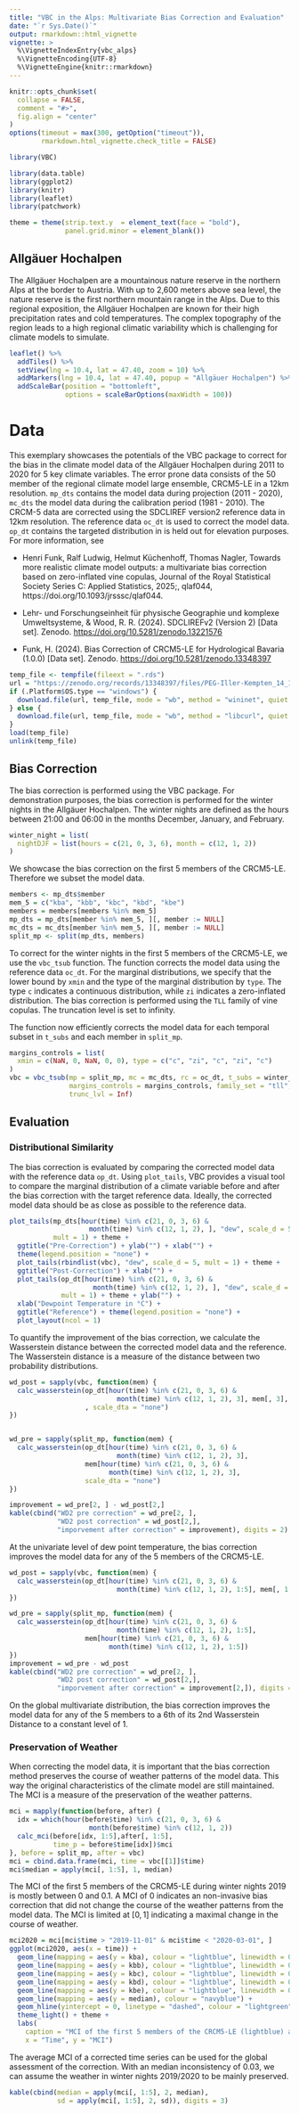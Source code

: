 ```yaml
---
title: "VBC in the Alps: Multivariate Bias Correction and Evaluation"
date: "`r Sys.Date()`"
output: rmarkdown::html_vignette
vignette: >
  %\VignetteIndexEntry{vbc_alps}
  %\VignetteEncoding{UTF-8}
  %\VignetteEngine{knitr::rmarkdown}
---
```


```r
knitr::opts_chunk$set(
  collapse = FALSE,
  comment = "#>",
  fig.align = "center"
)
options(timeout = max(300, getOption("timeout")),
        rmarkdown.html_vignette.check_title = FALSE)
```

```r
library(VBC)
```

```r
library(data.table)
library(ggplot2)
library(knitr)
library(leaflet)
library(patchwork)

theme = theme(strip.text.y  = element_text(face = "bold"),
              panel.grid.minor = element_blank())
```

## Allgäuer Hochalpen

The Allgäuer Hochalpen are a mountainous nature reserve in the northern Alps at the border to Austria. With up to 2,600 meters above sea level, the nature reserve is the first northern mountain range in the Alps. Due to this regional exposition, the Allgäuer Hochalpen are known for their high precipitation rates and cold temperatures. The complex topography of the region leads to a high regional climatic variability which is challenging for climate models to simulate.

```r
leaflet() %>%
  addTiles() %>%
  setView(lng = 10.4, lat = 47.40, zoom = 10) %>%
  addMarkers(lng = 10.4, lat = 47.40, popup = "Allgäuer Hochalpen") %>%
  addScaleBar(position = "bottomleft",
              options = scaleBarOptions(maxWidth = 100))
```

# Data

This exemplary showcases the potentials of the VBC package to correct for the bias in the climate model data of the Allgäuer Hochalpen during 2011 to 2020 for 5 key climate variables. The error prone data consists of the 50 member of the regional climate model large ensemble, CRCM5-LE in a 12km resolution. `mp_dts` contains the model data during projection (2011 - 2020), `mc_dts` the model data during the calibration period (1981 - 2010). The CRCM-5 data are corrected using the SDCLIREF version2 reference data in 12km resolution. The reference data `oc_dt` is used to correct the model data. `op_dt` contains the targeted distribution in is held out for elevation purposes. For more information, see

-   Henri Funk, Ralf Ludwig, Helmut Küchenhoff, Thomas Nagler, Towards more realistic climate model outputs: a multivariate bias correction based on zero-inflated vine copulas, Journal of the Royal Statistical Society Series C: Applied Statistics, 2025;, qlaf044, https://doi.org/10.1093/jrsssc/qlaf044.

-   Lehr- und Forschungseinheit für physische Geographie und komplexe Umweltsysteme, & Wood, R. R. (2024). SDCLIREFv2 (Version 2) [Data set]. Zenodo. <https://doi.org/10.5281/zenodo.13221576>

-   Funk, H. (2024). Bias Correction of CRCM5-LE for Hydrological Bavaria (1.0.0) [Data set]. Zenodo. <https://doi.org/10.5281/zenodo.13348397>

```r
temp_file <- tempfile(fileext = ".rds")
url = "https://zenodo.org/records/13348397/files/PEG-Iller-Kempten_14_12.rda?download=1"
if (.Platform$OS.type == "windows") {
  download.file(url, temp_file, mode = "wb", method = "wininet", quiet = TRUE)
} else {
  download.file(url, temp_file, mode = "wb", method = "libcurl", quiet = TRUE)
}
load(temp_file)
unlink(temp_file)
```

## Bias Correction

The bias correction is performed using the VBC package. For demonstration purposes, the bias correction is performed for the winter nights in the Allgäuer Hochalpen. The winter nights are defined as the hours between 21:00 and 06:00 in the months December, January, and February.

```r
winter_night = list(
  nightDJF = list(hours = c(21, 0, 3, 6), month = c(12, 1, 2))
)
```

We showcase the bias correction on the first 5 members of the CRCM5-LE. Therefore we subset the model data.

```r
members <- mp_dts$member
mem_5 = c("kba", "kbb", "kbc", "kbd", "kbe")
members = members[members %in% mem_5]
mp_dts = mp_dts[member %in% mem_5, ][, member := NULL]
mc_dts = mc_dts[member %in% mem_5, ][, member := NULL]
split_mp <- split(mp_dts, members)
```

To correct for the winter nights in the first 5 members of the CRCM5-LE, we use the `vbc_tsub` function. The function corrects the model data using the reference data `oc_dt`. For the marginal distributions, we specify that the lower bound by `xmin` and the type of the marginal distribution by `type`. The type `c` indicates a continuous distribution, while `zi` indicates a zero-inflated distribution. The bias correction is performed using the `TLL` family of vine copulas. The truncation level is set to infinity.

The function now efficiently corrects the model data for each temporal subset in `t_subs` and each member in `split_mp`.

```r
margins_controls = list(
  xmin = c(NaN, 0, NaN, 0, 0), type = c("c", "zi", "c", "zi", "c")
)
vbc = vbc_tsub(mp = split_mp, mc = mc_dts, rc = oc_dt, t_subs = winter_night,
               margins_controls = margins_controls, family_set = "tll",
               trunc_lvl = Inf)
```

## Evaluation

### Distributional Similarity

The bias correction is evaluated by comparing the corrected model data with the reference data `op_dt`. Using `plot_tails`, VBC provides a visual tool to compare the marginal distribution of a climate variable before and after the bias correction with the target reference data. Ideally, the corrected model data should be as close as possible to the reference data.

```r
plot_tails(mp_dts[hour(time) %in% c(21, 0, 3, 6) &
                    month(time) %in% c(12, 1, 2), ], "dew", scale_d = 5,
           mult = 1) + theme +
  ggtitle("Pre-Correction") + ylab("") + xlab("") +
  theme(legend.position = "none") +
  plot_tails(rbindlist(vbc), "dew", scale_d = 5, mult = 1) + theme +
  ggtitle("Post-Correction") + xlab("") +
  plot_tails(op_dt[hour(time) %in% c(21, 0, 3, 6) &
                     month(time) %in% c(12, 1, 2), ], "dew", scale_d = 5,
             mult = 1) + theme + ylab("") + 
  xlab("Dewpoint Temperature in °C") +
  ggtitle("Reference") + theme(legend.position = "none") +
  plot_layout(ncol = 1)

```

To quantify the improvement of the bias correction, we calculate the Wasserstein distance between the corrected model data and the reference. The Wasserstein distance is a measure of the distance between two probability distributions.

```r
wd_post = sapply(vbc, function(mem) {
  calc_wasserstein(op_dt[hour(time) %in% c(21, 0, 3, 6) &
                           month(time) %in% c(12, 1, 2), 3], mem[, 3],
                   , scale_dta = "none")
})


wd_pre = sapply(split_mp, function(mem) {
  calc_wasserstein(op_dt[hour(time) %in% c(21, 0, 3, 6) &
                           month(time) %in% c(12, 1, 2), 3],
                   mem[hour(time) %in% c(21, 0, 3, 6) &
                         month(time) %in% c(12, 1, 2), 3],
                   scale_dta = "none")
})

improvement = wd_pre[2, ] - wd_post[2,]
kable(cbind("WD2 pre correction" = wd_pre[2, ],
            "WD2 post correction" = wd_post[2,],
            "imporvement after correction" = improvement), digits = 2)
```

At the univariate level of dew point temperature, the bias correction improves the model data for any of the 5 members of the CRCM5-LE.

```r
wd_post = sapply(vbc, function(mem) {
  calc_wasserstein(op_dt[hour(time) %in% c(21, 0, 3, 6) &
                           month(time) %in% c(12, 1, 2), 1:5], mem[, 1:5])
})

wd_pre = sapply(split_mp, function(mem) {
  calc_wasserstein(op_dt[hour(time) %in% c(21, 0, 3, 6) &
                           month(time) %in% c(12, 1, 2), 1:5],
                   mem[hour(time) %in% c(21, 0, 3, 6) &
                         month(time) %in% c(12, 1, 2), 1:5])
})
improvement = wd_pre - wd_post
kable(cbind("WD2 pre correction" = wd_pre[2, ],
            "WD2 post correction" = wd_post[2,],
            "imporvement after correction" = improvement[2,]), digits = 2)
```

On the global multivariate distribution, the bias correction improves the model data for any of the 5 members to a 6th of its 2nd Wasserstein Distance to a constant level of 1.

### Preservation of Weather

When correcting the model data, it is important that the bias correction method preserves the course of weather patterns of the model data. This way the original characteristics of the climate model are still maintained. The MCI is a measure of the preservation of the weather patterns.

```r
mci = mapply(function(before, after) {
  idx = which(hour(before$time) %in% c(21, 0, 3, 6) & 
                    month(before$time) %in% c(12, 1, 2))
  calc_mci(before[idx, 1:5],after[, 1:5],
           time_p = before$time[idx])$mci
}, before = split_mp, after = vbc)
mci = cbind.data.frame(mci, time = vbc[[1]]$time)
mci$median = apply(mci[, 1:5], 1, median)
```

The MCI of the first 5 members of the CRCM5-LE during winter nights 2019 is mostly between 0 and 0.1. A MCI of 0 indicates an non-invasive bias correction that did not change the course of the weather patterns from the model data. The MCI is limited at $[0, 1]$ indicating a maximal change in the course of weather.

```r
mci2020 = mci[mci$time > "2019-11-01" & mci$time < "2020-03-01", ]
ggplot(mci2020, aes(x = time)) +
  geom_line(mapping = aes(y = kba), colour = "lightblue", linewidth = 0.3) +
  geom_line(mapping = aes(y = kbb), colour = "lightblue", linewidth = 0.3) +
  geom_line(mapping = aes(y = kbc), colour = "lightblue", linewidth = 0.3) +
  geom_line(mapping = aes(y = kbd), colour = "lightblue", linewidth = 0.3) +
  geom_line(mapping = aes(y = kbe), colour = "lightblue", linewidth = 0.3) +
  geom_line(mapping = aes(y = median), colour = "navyblue") + 
  geom_hline(yintercept = 0, linetype = "dashed", colour = "lightgreen") +
  theme_light() + theme +
  labs(
    caption = "MCI of the first 5 members of the CRCM5-LE (lightblue) and their median (navyblue) during winter nights 2019",
    x = "Time", y = "MCI")
```

The average MCI of a corrected time series can be used for the global assessment of the correction. With an median inconsistency of 0.03, we can assume the weather in winter nights 2019/2020 to be mainly preserved.

```r
kable(cbind(median = apply(mci[, 1:5], 2, median),
            sd = apply(mci[, 1:5], 2, sd)), digits = 3)
```
